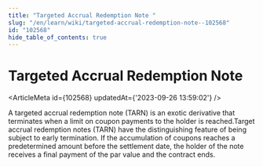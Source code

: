 ```yaml
---
title: "Targeted Accrual Redemption Note "
slug: "/en/learn/wiki/targeted-accrual-redemption-note--102568"
id: "102568"
hide_table_of_contents: true
---
```



# Targeted Accrual Redemption Note 

<ArticleMeta id={102568} updatedAt={'2023-09-26 13:59:02'} />
<div className='border-solid border-b border-t-0 my-4 border-[var(--ifm-color-gray-300)]' />

A targeted accrual redemption note (TARN) is an exotic derivative that terminates when a limit on coupon payments to the holder is reached.Target accrual redemption notes (TARN) have the distinguishing feature of being subject to early termination. If the accumulation of coupons reaches a predetermined amount before the settlement date, the holder of the note receives a final payment of the par value and the contract ends.
